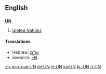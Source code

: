 {{see|un|un-|-un-|ün|ún}}

{{wikipedia | un_%28disambiguation%29}}













==English==
==={{initialism}}===
'''UN'''
# [[United Nations]]

====Translations====
*Hebrew: [[:he:או"ם|או"ם]]
*Swedish: [[FN]]

[[zh-min-nan:UN]]
[[de:UN]]
[[et:UN]]
[[ko:UN]]
[[ku:UN]]
[[tr:UN]]